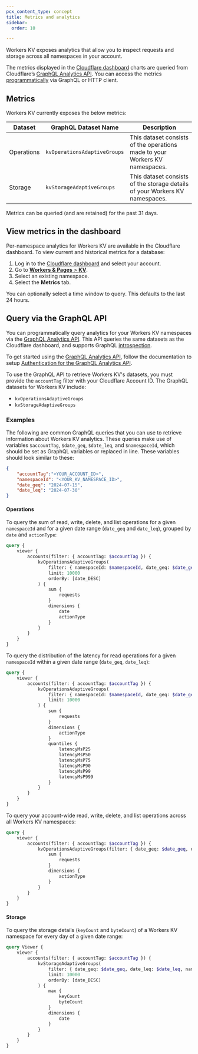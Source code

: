 ```yaml
---
pcx_content_type: concept
title: Metrics and analytics
sidebar:
  order: 10

---
```


Workers KV exposes analytics that allow you to inspect requests and storage across all namespaces in your account.

The metrics displayed in the [Cloudflare dashboard](https://dash.cloudflare.com/) charts are queried from Cloudflare’s [GraphQL Analytics API](/analytics/graphql-api/). You can access the metrics [programmatically](#query-via-the-graphql-api) via GraphQL or HTTP client.

## Metrics

Workers KV currently exposes the below metrics:

| Dataset   | GraphQL Dataset Name      | Description                                                                   |
| ----------------------- | --------------------------- | ------------------------------------------------------------- |
| Operations              | `kvOperationsAdaptiveGroups`| This dataset consists of the operations made to your Workers KV namespaces.   |
| Storage                 | `kvStorageAdaptiveGroups`   | This dataset consists of the storage details of your Workers KV namespaces.   |

Metrics can be queried (and are retained) for the past 31 days.

## View metrics in the dashboard

Per-namespace analytics for Workers KV are available in the Cloudflare dashboard. To view current and historical metrics for a database:

1. Log in to the [Cloudflare dashboard](https://dash.cloudflare.com) and select your account.
2. Go to [**Workers & Pages** > **KV**](https://dash.cloudflare.com/?to=/:account/workers/kv/namespaces).
3. Select an existing namespace.
4. Select the **Metrics** tab.

You can optionally select a time window to query. This defaults to the last 24 hours.

## Query via the GraphQL API

You can programmatically query analytics for your Workers KV namespaces via the [GraphQL Analytics API](/analytics/graphql-api/). This API queries the same datasets as the Cloudflare dashboard, and supports GraphQL [introspection](/analytics/graphql-api/features/discovery/introspection/).

To get started using the [GraphQL Analytics API](/analytics/graphql-api/), follow the documentation to setup [Authentication for the GraphQL Analytics API](/analytics/graphql-api/getting-started/authentication/).

To use the GraphQL API to retrieve Workers KV's datasets, you must provide the `accountTag` filter with your Cloudflare Account ID. The GraphQL datasets for Workers KV include:

- `kvOperationsAdaptiveGroups`
- `kvStorageAdaptiveGroups`

### Examples

The following are common GraphQL queries that you can use to retrieve information about Workers KV analytics. These queries make use of variables `$accountTag`, `$date_geq`, `$date_leq`, and `$namespaceId`, which should be set as GraphQL variables or replaced in line. These variables should look similar to these:

```json
{
    "accountTag":"<YOUR_ACCOUNT_ID>",
    "namespaceId": "<YOUR_KV_NAMESPACE_ID>",
    "date_geq": "2024-07-15",
    "date_leq": "2024-07-30"
}
```

#### Operations

To query the sum of read, write, delete, and list operations for a given `namespaceId` and for a given date range (`date_geq` and `date_leq`), grouped by `date` and `actionType`:

```graphql
query {
    viewer {
        accounts(filter: { accountTag: $accountTag }) {
            kvOperationsAdaptiveGroups(
                filter: { namespaceId: $namespaceId, date_geq: $date_geq, date_leq: $date_leq }
                limit: 10000
				orderBy: [date_DESC]
            ) {
                sum {
                    requests
                }
                dimensions {
                    date
                    actionType
                }
            }
        }
    }
}
```


To query the distribution of the latency for read operations for a given `namespaceId` within a given date range (`date_geq`, `date_leq`):

```graphql
query {
    viewer {
        accounts(filter: { accountTag: $accountTag }) {
            kvOperationsAdaptiveGroups(
                filter: { namespaceId: $namespaceId, date_geq: $date_geq, date_leq: $date_leq, actionType: "read" }
                limit: 10000
            ) {
                sum {
                    requests
                }
                dimensions {
                    actionType
                }
                quantiles {
                    latencyMsP25
                    latencyMsP50
                    latencyMsP75
                    latencyMsP90
                    latencyMsP99
                    latencyMsP999
                }
            }
        }
    }
}
```

To query your account-wide read, write, delete, and list operations across all Workers KV namespaces:

```graphql
query {
    viewer {
        accounts(filter: { accountTag: $accountTag }) {
            kvOperationsAdaptiveGroups(filter: { date_geq: $date_geq, date_leq: $date_leq  }, limit: 10000) {
                sum {
                    requests
                }
                dimensions {
                    actionType
                }
            }
        }
    }
}
```

#### Storage

To query the storage details (`keyCount` and `byteCount`) of a Workers KV namespace for every day of a given date range:

```graphql
query Viewer {
    viewer {
        accounts(filter: { accountTag: $accountTag }) {
            kvStorageAdaptiveGroups(
                filter: { date_geq: $date_geq, date_leq: $date_leq, namespaceId: $namespaceId }
                limit: 10000
                orderBy: [date_DESC]
            ) {
                max {
                    keyCount
                    byteCount
                }
                dimensions {
                    date
                }
            }
        }
    }
}
```